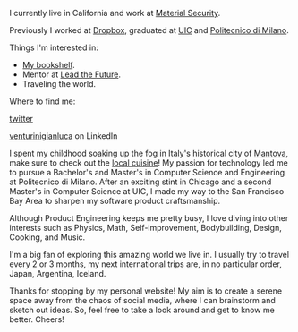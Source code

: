
I currently live in California and work at [Material Security](https://material.security/ "Material Security").

Previously I worked at [Dropbox,](https://www.dropbox.com/ "Dropbox") graduated at [UIC](https://www.uic.edu/ "UIC") and [Politecnico di Milano](https://polimi.it/ "Politecnico di Milano").

Things I'm interested in:

* [My bookshelf](/bookshelf "My bookshelf").
* Mentor at [Lead the Future](https://www.leadthefuture.tech/ "Lead the Future").
* Traveling the world.

Where to find me:

[twitter]()

[venturinigianluca](https://www.linkedin.com/in/venturinigianluca/ "venturinigianluca") on LinkedIn

I spent my childhood soaking up the fog in Italy's historical city of [Mantova](https://en.wikipedia.org/wiki/Mantua "Mantova"), make sure to check out the [local cuisine](https://en.wikipedia.org/wiki/Cuisine_of_Mantua)! My passion for technology led me to pursue a Bachelor's and Master's in Computer Science and Engineering at Politecnico di Milano. After an exciting stint in Chicago and a second Master's in Computer Science at UIC, I made my way to the San Francisco Bay Area to sharpen my software product craftsmanship.

Although Product Engineering keeps me pretty busy, I love diving into other interests such as Physics, Math, Self-improvement, Bodybuilding, Design, Cooking, and Music.

I'm a big fan of exploring this amazing world we live in. I usually try to travel every 2 or 3 months, my next international trips are, in no particular order, Japan, Argentina, Iceland.

Thanks for stopping by my personal website! My aim is to create a serene space away from the chaos of social media, where I can brainstorm and sketch out ideas. So, feel free to take a look around and get to know me better. Cheers!
